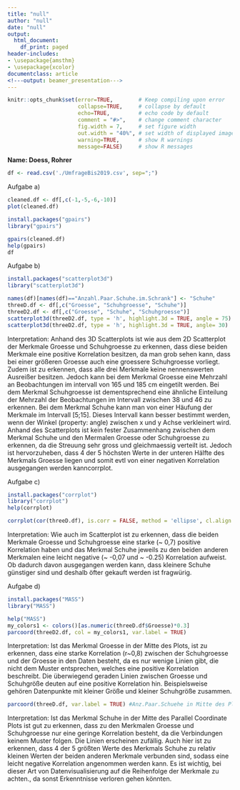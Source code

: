 ```yaml
---
title: "null"
author: "null"
date: "null"
output:
  html_document:
    df_print: paged
header-includes:
- \usepackage{amsthm}
- \usepackage{xcolor}
documentclass: article
<!---output: beamer_presentation--->
---
```






<!--- Below are global settings for knitr. You can override any of them by adding the changes to individual chunks --->

```r
knitr::opts_chunk$set(error=TRUE,        # Keep compiling upon error
                      collapse=TRUE,     # collapse by default
                      echo=TRUE,         # echo code by default
                      comment = "#>",    # change comment character
                      fig.width = 7,     # set figure width
                      out.width = "40%", # set width of displayed images
                      warning=TRUE,      # show R warnings
                      message=FALSE)     # show R messages
```


<!--- Solution Region --->
<style>
#solution {
  background-color: #8FBC8F;
  border-style: solid;
  border-color: blue;
  margin-left: 20px;
  margin-bottom: 15px;
  padding: 5px;
}
</style>



<!---**Wintersemester 2017 |Studiengang Data Science | Hochschule Darmstadt **--->




\theoremstyle{definition}
\newtheorem{auf}{Aufgabe}

\newcommand{\R}{{\sffamily R} }

\begin{centering}
%\vspace{-2 cm}
\Huge
{\bf ?bung 12}\\
\Large
Explorative Datenanalyse und Visualisierung\\
\normalsize
Wintersemester 2019\\
S. D?hler (FBMN, h\_da)\\
\end{centering}


\hrulefill

**Name: Doess, Rohrer**


\hrulefill

\setcounter{auf}{28} 

\begin{auf}
Arbeiten Sie weiter an dem Datensatz {\ttfamily UmfrageBis2019.csv} (s. Aufgabe 21).
\begin{itemize}
    \item[a)] Erzeugen Sie eine Scatterplotmatrix des gesamten Datensatzes (entfernen Sie ggf. irrelevante Merkmale). Experimentieren Sie auch mit der Funktion 'gpairs' aus dem gleichnamigen R-Paket. 
    \item[b)] Stellen Sie nun den 3-dimensionalen Datensatz der Merkmale Schuhgroesse, Groesse und Anzahl Schuhe als 3-dimensionalen scatterplot dar (Sie k?nnen dazu das Paket 'scatterplot3d' verwenden). Welche Einstellung der Parameter liefert eine aufschlussreiche Darstellung? Interpretieren Sie die Daten.
    \item[c)] Visualisieren Sie die Correlationsmatrix durch ein Correlogramm der Daten aus b) z.B. mithilfe der Pakete 'corrplot' und 'psych'. Interpetieren Sie die Ergebnisse.
    \item[d)] Stellen Sie die Daten aus b) durch einen parallelen Koordinaten-Plot dar. Interpretieren Sie diesen.
    \item[e)] Betrachten Sie nun die gemeinsame Verteilung von 'Groesse' und 'Schuhgroesse'. Sie sollen einen 2-dimensionalen Kerndichtesch?tzer der Daten visualisieren. Ein solcher ist beispielsweise im Paket 'MASS' implementiert.
    \begin{itemize}
    \item[i)] Stellen Sie einen H?henlinienplot des Sch?tzers zusammen mit den Originaldaten dar. 
    \item[ii)] Stellen Sie einen Graphen des Sch?tzers dar.
    \item[iii)] Stellen Sie eine heatmap des Sch?tzers dar.
    \end{itemize}
Interpretieren Sie die Ergebnisse.
\end{itemize}
Denken Sie bitte wie immer daran, die Parameter der Grafiken sorf?ltig zu w?hlen sowie sie sinnvoll zu beschriften (Titel, Achsen, etc)! 
\end{auf}


```r
df <- read.csv('./UmfrageBis2019.csv', sep=";")
```
Aufgabe a)
```r

cleaned.df <- df[,c(-1,-5,-6,-10)]
plot(cleaned.df)

install.packages("gpairs")
library("gpairs")

gpairs(cleaned.df)
help(gpairs)
df
```
Aufgabe b)
```r
install.packages("scatterplot3d")
library("scatterplot3d")

names(df)[names(df)=="Anzahl.Paar.Schuhe.im.Schrank"] <- "Schuhe"
threeD.df <- df[,c("Groesse", "Schuhgroesse", "Schuhe")]
threeD2.df <- df[,c("Groesse", "Schuhe", "Schuhgroesse")]
scatterplot3d(threeD2.df, type = 'h', highlight.3d = TRUE, angle = 75)
scatterplot3d(threeD2.df, type = 'h', highlight.3d = TRUE, angle= 30)
```

Interpretation: Anhand des 3D Scatterplots ist wie aus dem 2D Scatterplot der Merkmale Groesse und Schuhgroesse zu erkennen, dass diese beiden Merkmale eine positive Korrelation besitzen, da man grob sehen kann, dass bei einer größeren Groesse auch eine groessere Schuhgroesse vorliegt. Zudem ist zu erkennen, dass alle drei Merkmale keine nennenswerten Ausreißer besitzen. Jedoch kann bei dem Merkmal Groesse eine Mehrzahl an Beobachtungen im intervall von 165 und 185 cm eingetilt werden. Bei dem Merkmal Schuhgroesse ist dementsprechend eine ähnliche Einteilung der Mehrzahl der Beobachtungen im Intervall zwischen 38 und 46 zu erkennen. Bei dem Merkmal Schuhe kann man von einer Häufung der Merkmale im Intervall [5;15]. Dieses Intervall kann besser bestimmt werden, wenn der Winkel (property: angle) zwischen x und y Achse verkleinert wird. Anhand des Scatterplots ist kein fester Zusammenhang zwischen dem Merkmal Schuhe und den Mermalen Groesse oder Schuhgroesse zu erkennen, da die Streuung sehr gross und gleichmaessig verteilt ist. Jedoch ist hervorzuheben, dass 4 der 5 höchsten Werte in der unteren Hälfte des Merkmals Groesse liegen und somit evtl von einer negativen Korrelation ausgegangen werden kanncorrplot.

Aufgabe c)
```r
install.packages("corrplot")
library("corrplot")
help(corrplot)

corrplot(cor(threeD.df), is.corr = FALSE, method = 'ellipse', cl.align.text = 'l', tl.col = 'black')

```

Interpretation: Wie auch im Scatterplot ist zu erkennen, dass die beiden Merkmale Groesse und Schuhgroesse eine starke (~ 0,7) positive Korrelation haben und das Merkmal Schuhe jeweils zu den beiden anderen Merkmalen eine leicht negative (~ -0,07 und ~ -0.25) Korrelation aufweist. Ob dadurch davon ausgegangen werden kann, dass kleinere Schuhe günstiger sind und deshalb öfter gekauft werden ist fragwürig.

Aufgabe d)
```r
install.packages("MASS")
library("MASS")

help("MASS")
my_colors1 <- colors()[as.numeric(threeD.df$Groesse)*0.3]
parcoord(threeD2.df, col = my_colors1, var.label = TRUE)
```

Interpretation: Ist das Merkmal Groesse in der Mitte des Plots, ist zu erkennen, dass eine starke Korrelation (r~0,8) zwischen der Schuhgroesse und der Groesse in den Daten besteht, da es nur wenige Linien gibt, die nicht dem Muster entsprechen, welches eine positive Korrelation beschreibt. Die überwiegend geraden Linien zwischen Groesse und Schuhgröße deuten auf eine positive Korrelation hin. Beispielsweise gehören Datenpunkte mit kleiner Größe und kleiner Schuhgröße zusammen.
```r
parcoord(threeD.df, var.label = TRUE) #Anz.Paar.Schuehe in Mitte des Plots
```

Interpretation:
Ist das Merkmal Schuhe in der Mitte des Parallel Coordinate Plots ist gut zu erkennen, dass zu den Merkmalen Groesse und Schuhgroesse nur eine geringe Korrelation besteht, da die Verbindungen keinem Muster folgen. Die Linien erscheinen zufällig. Auch hier ist zu erkennen, dass 4 der 5 größten Werte des Merkmals Schuhe zu relativ kleinen Werten der beiden anderen Merkmale verbunden sind, sodass eine leicht negative Korrelation angenommen werden kann.
Es ist wichtig, bei dieser Art von Datenvisualisierung auf die Reihenfolge der Merkmale zu achten., da sonst Erkenntnisse verloren gehen könnten.
\paragraph{Anmerkungen/Korrektur} <!---Hier schreibt der Tutor--->

\textcolor{gray}{\hrulefill}

